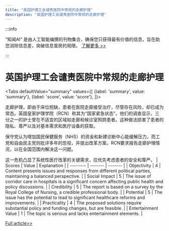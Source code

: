 ```yaml
---
title: "英国护理工会谴责医院中常规的走廊护理"
description: "英国护理工会谴责医院中常规的走廊护理"
---
```



:::info

“知闻AI“ 是由人工智能编撰的刊物集合，确保您只获得最有价值的信息，旨在助您消除信息差，突破信息茧房的局限。  [了解更多 >>](/)

:::

# 英国护理工会谴责医院中常规的走廊护理


<Tabs
	defaultValue="summary"
	values={[
	{label: 'summary', value: 'summary'},
	{label: 'score', value: 'score'},
]}>
<TabItem value="summary">


走廊护理，即由于床位短缺，患者在医院走廊接受治疗，尽管存在风险，却已成为常态。英国皇家护理学院（RCN）称其为“国家紧急状态”。他们的调查显示，三分之一的护士曾在不适宜的区域如走廊和候诊室照顾患者。这种做法损害了患者的隐私、尊严以及对基本需求和医疗设备的获取。

保守党认为增加国民保健服务（NHS）的资金和新建诊断中心能缓解压力，而工党和自由民主党则批评多年的忽视，并提出改革方案。RCN要求报告走廊护理情况，以在全国范围内解决这一问题。

这一危机凸显了系统性医疗改革的关键需求，应优先考虑患者的安全和尊严。
</TabItem>
<TabItem value="score">
	| Scores     | Value   | Explanation |
	| -------- | ------- | ------- |
	| Objectivity  | 4    | Content presents issues and responses from different political parties, maintaining a balanced perspective.    |
	| Social Impact | 5     | The issue of corridor care in hospitals is a significant concern affecting public health and policy discussions.    |
	| Credibility    | 5    | The report is based on a survey by the Royal College of Nursing, a credible professional body.    |
	| Potential    | 5    | The issue has the potential to lead to significant healthcare reforms and improvements.    |
	| Practicality    | 4    | The proposed solutions require substantial policy and funding changes, but are feasible.    |
	| Entertainment Value    | 1    | The topic is serious and lacks entertainment elements.    |
</TabItem>
</Tabs>

[Full article>>](https://www.bbc.com/news/articles/c0jjg4k1knwo)
